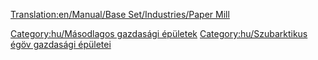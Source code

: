 [[Translation:en/Manual/Base Set/Industries/Paper Mill]]

{{hu/Gazdasági épületek|kép=en/Papermill.png|név=Papírgyár
|klíma=[[hu/Manual/Éghajlatok#Szubarktikus|Szubarktikus]]
|elfogad=[[hu/Manual/Base Set/Cargos/Fa|fát]]
|előállít=[[hu/Manual/Base Set/Cargos/Papír|papírt]]
|megjegyzés=más éghajlaton nem található
}}

{{hu/Navbox Gazdasági épületek}}

[[Category:hu/Másodlagos gazdasági épületek]]
[[Category:hu/Szubarktikus égöv gazdasági épületei]]